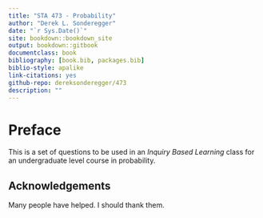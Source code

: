 ```yaml
--- 
title: "STA 473 - Probability"
author: "Derek L. Sonderegger"
date: "`r Sys.Date()`"
site: bookdown::bookdown_site
output: bookdown::gitbook
documentclass: book
bibliography: [book.bib, packages.bib]
biblio-style: apalike
link-citations: yes
github-repo: dereksonderegger/473
description: ""
---
```


# Preface {-}
This is a set of questions to be used in an _Inquiry Based Learning_ class for an undergraduate level course in probability.

## Acknowledgements {-}
Many people have helped.  I should thank them.

